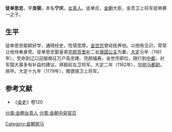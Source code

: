 {{for|金宣宗时尚书右丞徒单思忠|徒单思忠 (尚书右丞)}}
'''徒单思忠'''{{BD|？||1162年|}}，字'''良弼'''，本名'''宁庆'''，[[女真人|女真人]]，徒单氏，[[金朝|金朝]]大臣，金吾卫上将军徒单赛一之子。
==生平==
徒单思忠聪颖好学，通晓经史，性情宽厚。[[金世宗|金世宗]]曾经抚养他。以他有见识，常常让他侍奉身旁。徒单思忠娶皇弟[[完颜吾里补|完颜吾里补]]二女[[唐国公主|唐国公主]]为妻。[[大定_(金朝)|大定]]元年（1161年），受命到辽口迎接南征万户高忠建、完颜福寿。金世宗即位，随行到[[中都|中都]]，对军国大事多有补益的建议，拜殿前左卫将军。大定二年（1162年），加[[驸马都尉|驸马都尉]]。病卒。大定十九年（1179年），赠骠骑卫上将军。
==参考文献==
* 《[[金史|金史]]》卷120
[[分类:金朝女真人|分类:金朝女真人]]
[[分类:金朝中央官员|分类:金朝中央官员]]
[[Category:金朝驸马|Category:金朝驸马]]